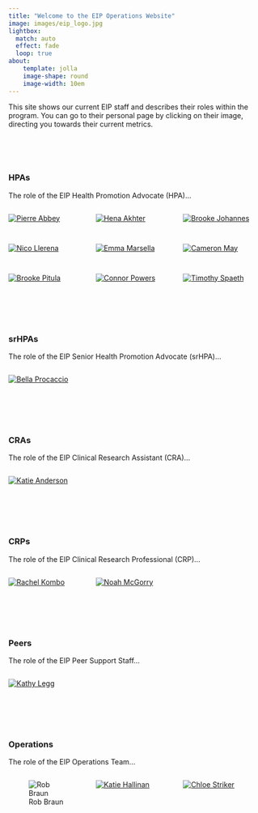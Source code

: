 ```yaml
---
title: "Welcome to the EIP Operations Website"
image: images/eip_logo.jpg
lightbox:
  match: auto
  effect: fade
  loop: true
about:
    template: jolla
    image-shape: round
    image-width: 10em
---
```


:::{#hero-heading}
This site shows our current EIP staff and describes their roles within the program. You can go to their personal page by clicking on their image, directing you towards their current metrics.
:::

<br>
<br>
<br>

### HPAs

The role of the EIP Health Promotion Advocate (HPA)...

::: {style="display: grid;grid-template-columns: repeat(auto-fill, minmax(150px, 1fr));grid-gap: 1em;" layout-valign="bottom"}
[![Pierre Abbey](images/blank_staff.jpg){group="hpa-gallery"}](p_abbey.html "Pierre Abbey")

[![Hena Akhter](images/h_akhter.jpg){group="hpa-gallery"}](h_akhter.html "Hena Akhter")

[![Brooke Johannes](images/b_johannes.jpg){group="hpa-gallery"}](b_johannes.html "Brooke Johannes")

[![Nico Llerena](images/blank_staff.jpg){group="hpa-gallery"}](n_llerena.html "Nico Llerena")

[![Emma Marsella](images/blank_staff.jpg){group="hpa-gallery"}](e_marsella.html "Emma Marsella")

[![Cameron May](images/c_may.jpg){group="hpa-gallery"}](c_may.html "Cameron May")

[![Brooke Pitula](images/blank_staff.jpg){group="hpa-gallery"}](b_pitula.html "Brooke Pitula")

[![Connor Powers](images/c_powers.jpg){group="hpa-gallery"}](c_powers.html "Connor Powers")

[![Timothy Spaeth](images/t_spaeth.jpg){group="hpa-gallery"}](t_spaeth.html "Timothy Spaeth")
:::


<br>
<br>
<br>


### srHPAs

The role of the EIP Senior Health Promotion Advocate (srHPA)...

::: {style="display: grid;grid-template-columns: repeat(auto-fill, minmax(150px, 1fr));grid-gap: 1em;" layout-valign="bottom"}
[![Bella Procaccio](images/b_procaccio.jpg){group="srhpa-gallery"}](b_procaccio.html "Bella Procaccio")
:::


<br>
<br>
<br>


### CRAs

The role of the EIP Clinical Research Assistant (CRA)...

::: {style="display: grid;grid-template-columns: repeat(auto-fill, minmax(150px, 1fr));grid-gap: 1em;" layout-valign="bottom"}
[![Katie Anderson](images/k_anderson.jpg){group="cra-gallery"}](k_anderson.html "Katie Anderson")

:::


<br>
<br>
<br>


### CRPs

The role of the EIP Clinical Research Professional (CRP)...

::: {style="display: grid;grid-template-columns: repeat(auto-fill, minmax(150px, 1fr));grid-gap: 1em;" layout-valign="bottom"}
[![Rachel Kombo](images/r_kombo.jpg){group="crp-gallery"}](r_kombo.html "Rachel Kombo")

[![Noah McGorry](images/n_mcGorry.jpg){group="crp-gallery"}](n_mcgorry.html "Noah McGorry")
:::


<br>
<br>
<br>


### Peers

The role of the EIP Peer Support Staff...

::: {style="display: grid;grid-template-columns: repeat(auto-fill, minmax(150px, 1fr));grid-gap: 1em;" layout-valign="bottom"}
[![Kathy Legg](images/k_legg.jpg){group="peer-gallery"}](k_legg.html "Kathy Legg")

:::


<br>
<br>
<br>


### Operations

The role of the EIP Operations Team...

::: {style="display: grid;grid-template-columns: repeat(auto-fill, minmax(150px, 1fr));grid-gap: 1em;" layout-valign="bottom"}
![Rob Braun](images/r_braun.jpg){group="ops-gallery" fig-alt="Rob Braun"}

[![Katie Hallinan](images/k_hallinan.jpg){group="ops-gallery"}](k_hallinan.html "Katie Hallinan")

[![Chloe Striker](images/c_striker.jpg){group="ops-gallery"}](c_striker.html "Chloe Striker")
:::







